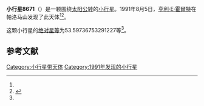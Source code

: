 {{Infobox planet
| bgcolour = #FFFFC0
| name = 8671
| symbol = 
| image = 
| caption = 
| discovery = yes
| discovery_ref = 
| discoverer = [[亨利·E·霍爾特|亨利·E·霍爾特]]
| discovery_site = [[帕洛马山|帕洛马山]] 
| discovered = 1991年8月5日
| designations = yes
| mp_name = 
| named_after = 
| alt_names = 1991 PW/ 1976 UE19 / 1996 XC27
| mp_category = [[主带小行星|主带小行星]]
| orbit_ref = <ref name="a">[http://ssd.jpl.nasa.gov/sbdb.cgi?sstr=8671 8671] {{Wayback|url=http://ssd.jpl.nasa.gov/sbdb.cgi?sstr=8671 |date=20210815175147 }}，小行星數據庫瀏覽器（JPL Small-Body Database Browser）－[[美国国家航空航天局|美国国家航空航天局]]喷气推进实验室</ref>
| epoch = 2456400.5 (2013年4月18日更新)
| aphelion = {{convert|2.974634276621213|AU|km|3|abbr=on|lk=out}}
| perihelion = {{convert|1.920115386136886|AU|km|3|abbr=on}}
| semimajor = {{convert|2.44737483137905|AU|km|3|abbr=on}}
| eccentricity = 0.215438779
| period = 1398.457141 [[日|日]]<br />3.83[[儒略年|儒略年]]
| avg_speed = 
| inclination = 3.46301217482436
| asc_node = 268.4661027676508
| mean_anomaly = 
| arg_peri = 53.59736753291227
| satellites = 
| physical_characteristics = yes
| dimensions = 
| mass = 
| density = 
| surface_grav = 
| escape_velocity = 
| sidereal_day = 
| axial_tilt = 
| pole_ecliptic_lat = 
| pole_ecliptic_lon = 
| albedo = 
| temperatures= 
| temp_name1 = 
| mean_temp_1 = 
| max_temp_1 = 
| temp_name2 = 
| max_temp_2 = 
| spectral_type = 
| abs_magnitude = 53.59736753291227
}}

'''小行星8671'''（{{lang-en|8671}}）是一颗围绕[[太阳|太阳]][[公转|公转]]的[[小行星|小行星]]。1991年8月5日，[[亨利·E·霍爾特|亨利·E·霍爾特]]在帕洛马山发现了此天体<ref name="a" /><ref>{{cite news|title=小行星列表|url=http://cfa-www.harvard.edu/iau/lists/NumberedMPs.txt|accessdate=2013-07-08|newspaper=哈佛大学|archive-date=2008-05-17|archive-url=https://web.archive.org/web/20080517010638/http://cfa-www.harvard.edu/iau/lists/NumberedMPs.txt|dead-url=no}}</ref>。

这颗小行星的[[绝对星等|绝对星等]]为53.59736753291227等<ref name="a" />。

==参考文献==
{{reflist}}
{{Minor Planet Number|[[小行星8670|小行星8670]]|[[小行星8672|小行星8672]]}}

{{小天体}}

[[Category:小行星带天体|Category:小行星带天体]]
[[Category:1991年发现的小行星|Category:1991年发现的小行星]]

{{asteroid-stub}}